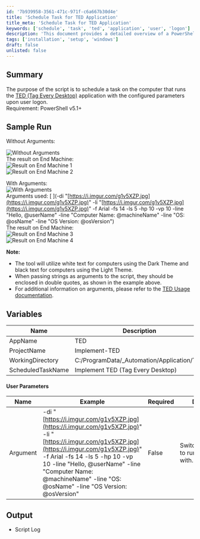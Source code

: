 ```yaml
---
id: '7b939958-3561-471c-971f-c6a667b30d4e'
title: 'Schedule Task for TED Application'
title_meta: 'Schedule Task for TED Application'
keywords: ['schedule', 'task', 'ted', 'application', 'user', 'logon']
description: 'This document provides a detailed overview of a PowerShell script that schedules a task to run the TED (Tag Every Desktop) application with specific parameters upon user logon. It includes sample runs, user parameters, and output details.'
tags: ['installation', 'setup', 'windows']
draft: false
unlisted: false
---
```

## Summary

The purpose of the script is to schedule a task on the computer that runs the [TED (Tag Every Desktop)](https://github.com/HealthITAU/TED) application with the configured parameters upon user logon.  
Requirement: PowerShell v5.1+

## Sample Run

Without Arguments:

![Without Arguments](../../../static/img/Implement-TED-(Tag-Every-Desktop)/image_1.png)  
The result on End Machine:  
![Result on End Machine 1](../../../static/img/Implement-TED-(Tag-Every-Desktop)/image_2.png)  
![Result on End Machine 2](../../../static/img/Implement-TED-(Tag-Every-Desktop)/image_3.png)  

With Arguments:  
![With Arguments](../../../static/img/Implement-TED-(Tag-Every-Desktop)/image_4.png)  
Arguments used: [ ](-di "[https://i.imgur.com/g1v5XZP.jpg](https://i.imgur.com/g1v5XZP.jpg)" -li "[https://i.imgur.com/g1v5XZP.jpg](https://i.imgur.com/g1v5XZP.jpg)" -f Arial -fs 14 -ls 5 -hp 10 -vp 10 -line "Hello, @userName" -line "Computer Name: @machineName" -line "OS: @osName" -line "OS Version: @osVersion")  
The result on End Machine:  
![Result on End Machine 3](../../../static/img/Implement-TED-(Tag-Every-Desktop)/image_5.png)  
![Result on End Machine 4](../../../static/img/Implement-TED-(Tag-Every-Desktop)/image_6.png)  

**Note:**  
- The tool will utilize white text for computers using the Dark Theme and black text for computers using the Light Theme.
- When passing strings as arguments to the script, they should be enclosed in double quotes, as shown in the example above.
- For additional information on arguments, please refer to the [TED Usage documentation](https://github.com/HealthITAU/TED#usage).

## Variables

| Name                  | Description                          |
|-----------------------|--------------------------------------|
| AppName               | TED                                  |
| ProjectName           | Implement-TED                        |
| WorkingDirectory      | C:/ProgramData/_Automation/Application/TED |
| ScheduledTaskName     | Implement TED (Tag Every Desktop)    |

#### User Parameters

| Name      | Example                                                                                                                                                                                                                                           | Required | Description                          |
|-----------|---------------------------------------------------------------------------------------------------------------------------------------------------------------------------------------------------------------------------------------------------|----------|--------------------------------------|
| Argument  | -di "[https://i.imgur.com/g1v5XZP.jpg](https://i.imgur.com/g1v5XZP.jpg)" -li "[https://i.imgur.com/g1v5XZP.jpg](https://i.imgur.com/g1v5XZP.jpg)" -f Arial -fs 14 -ls 5 -hp 10 -vp 10 -line "Hello, @userName" -line "Computer Name: @machineName" -line "OS: @osName" -line "OS Version: @osVersion" | False    | Switches/Arguments to run the TED tool with. |

## Output

- Script Log












